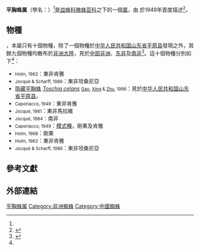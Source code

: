 {{Automatic taxobox
| taxon = Toschia
| authority = {{tsl|en|Lodovico di Caporiacco||Caporiacco}}, 1949<ref name=NMBE />
| type_species = ''[[Toschia_picta|T. picta]]''
| type_species_authority = Caporiacco, 1949
| subdivision_ranks = [[物种|物种]]
| subdivision = 10種，[[#物種|詳見內文]]
}}

'''平胸蛛属'''（學名：{{lang|la|''Toschia''}}）<ref name="Gao et al 1996" />是[[皿蛛科|皿蛛科]][[微蛛亚科|微蛛亚科]]之下的一個[[属|属]]，由{{tsl|en|Lodovico di Caporiacco}} 於1949年首度描述<ref name=Capo1949>{{cite journal| last=Caporiacco| first=L. di| year=1949| title=Aracnidi della colonia del Kenya raccolti da Toschi e Meneghetti negli anni 1944-1946| journal=Commentationes Pontificia Academia Scientiarum| pages=309–492| volume=13| author-link=Lodovico_di_Caporiacco}}</ref>。

==物種==
{{as of|2019|06}}，本屬只有十個物種，除了一個物種於[[中华人民共和国|中华人民共和国]][[山东省|山东省]][[平原县|平原县]]{{r|Gao et al 1996}}發現之外，其餘九個物種均散布於[[非洲大陸|非洲大陸]]，見於[[中部非洲|中部非洲]]、[[东非|东非]]及[[南非|南非]]<ref name=NMBE>{{cite web| title=Gen. Toschia Caporiacco, 1949| website=World Spider Catalog Version 20.0| accessdate=2019-07-02| year=2019| publisher=Natural History Museum Bern| url=http://www.wsc.nmbe.ch/genus/1684| doi=10.24436/2| archive-date=2021-01-09| archive-url=https://web.archive.org/web/20210109195642/https://wsc.nmbe.ch/genus/1684| dead-url=no}}</ref>。這十個物種分別如下<ref name="NMBE" />：
*''{{tsl|sv|Toschia aberdarensis}}'' <small>Holm, 1962</small>：東非肯雅
*''{{tsl|sv|Toschia casta}}'' <small>Jocqué & Scharff, 1986</small>：東非坦桑尼亞
*[[隐藏平胸蛛|隐藏平胸蛛]] ''[[Toschia_celans|Toschia celans]]'' <small>[[高久春|Gao]], [[邢沈阳|Xing]] & [[朱传典|Zhu]], 1996</small>：見於[[中华人民共和国|中华人民共和国]][[山东省|山东省]][[平原县|平原县]]{{r|Gao et al 1996}}。
*''{{tsl|sv|Toschia concolor}}'' <small>Caporiacco, 1949</small>：東非肯雅
*''{{tsl|sv|Toschia cypericola}}'' <small>Jocqué, 1981</small>：東非馬拉維
*''{{tsl|sv|Toschia minuta}}'' <small>Jocqué, 1984</small>：南非
*''{{tsl|sv|Toschia picta}}'' <small>Caporiacco, 1949</small>：[[模式種|模式種]]，剛果及肯雅
*''{{tsl|sv|Toschia spinosa}}'' <small>Holm, 1968</small>：剛果
*''{{tsl|sv|Toschia telekii}}'' <small>Holm, 1962</small>：東非肯雅
*''{{tsl|sv|Toschia virgo}}'' <small>Jocqué & Scharff, 1986</small>：東非坦桑尼亞

==參考文獻==
{{Reflist |refs=
<ref name="Gao et al 1996">{{cite journal |url=https://www.ixueshu.com/document/0af6665c9349a00b09ec3ad8a771e37c318947a18e7f9386.html |author1=[[高久春|高久春]] |author2=[[邢沈阳|邢沈阳]] |author3=[[朱传典|朱传典]] |year=1996 |title=中国平胸蛛属和吻额蛛属二新种:蜘蛛目:皿蛛科:微蛛亚科) |journal=《[[动物分类学报|动物分类学报]]》 |volume=21 |issue=3 |pages=291-295 |date=1996-07 |access-date=2021-01-05 |language=zh-hans |archive-date=2021-01-08 |archive-url=https://web.archive.org/web/20210108003642/https://www.ixueshu.com/document/0af6665c9349a00b09ec3ad8a771e37c318947a18e7f9386.html |dead-url=no }}</ref>
}}

==外部連結==
{{Taxonbar| from=Q958192}}

[[Category:平胸蛛属|]]
[[Category:非洲蜘蛛|Category:非洲蜘蛛]]
[[Category:中國蜘蛛|Category:中國蜘蛛]]